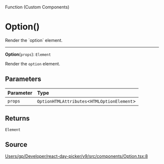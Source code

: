 <SectionTitle>Function (Custom Components)</SectionTitle>

# Option()

<Description>
Render the `option` element.
</Description>

---

<a id="undefined" name="undefined"></a>

<SignatureMemberIdentifier>**Option**(`props`): `Element`</SignatureMemberIdentifier>

Render the `option` element.

## Parameters

| Parameter | Type |
| :------ | :------ |
| `props` | `OptionHTMLAttributes`\<`HTMLOptionElement`\> |

## Returns

`Element`

## Source

[Users/gp/Developer/react-day-picker/v9/src/components/Option.tsx:8](https://github.com/gpbl/react-day-picker/blob/next/src/components/Option.tsx#L8)
